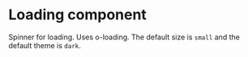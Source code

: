 
<Meta of={IndexStories} />

# Loading component

Spinner for loading. Uses o-loading. The default size is `small`
and the default theme is `dark`.

<Canvas>
  <Story of={IndexStories.Examples} />
</Canvas>
